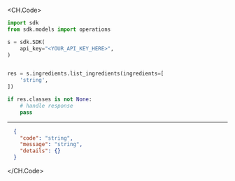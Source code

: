 
<CH.Code>
```python ListIngredients.py
import sdk
from sdk.models import operations

s = sdk.SDK(
    api_key="<YOUR_API_KEY_HERE>",
)


res = s.ingredients.list_ingredients(ingredients=[
    'string',
])

if res.classes is not None:
    # handle response
    pass
```
---

```json Example Response
  {
    "code": "string",
    "message": "string",
    "details": {}
  }
```
</CH.Code>
